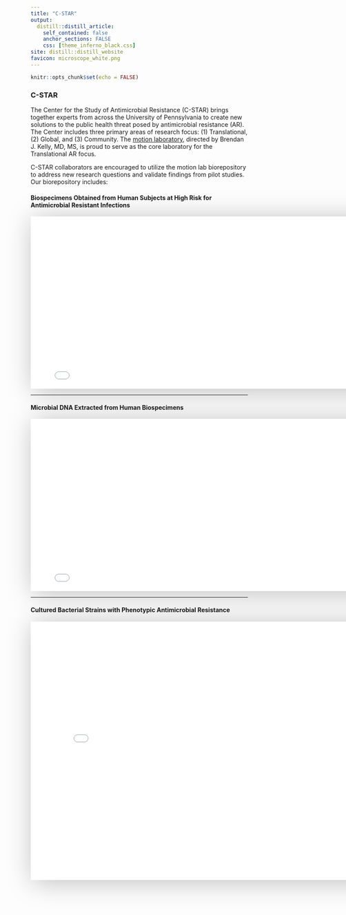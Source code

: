 ```yaml
---
title: "C-STAR"
output:
  distill::distill_article:
    self_contained: false
    anchor_sections: FALSE
    css: [theme_inferno_black.css]
site: distill::distill_website
favicon: microscope_white.png
---
```


```r

knitr::opts_chunk$set(echo = FALSE)

```
  
### C-STAR  
  
The Center for the Study of Antimicrobial Resistance (C-STAR) brings together experts from across the University of Pennsylvania to create new solutions to the public health threat posed by antimicrobial resistance (AR). The Center includes three primary areas of research focus: (1)  Translational, (2) Global, and (3) Community. The [motion laboratory](https://motionlab.site), directed by Brendan J. Kelly, MD, MS, is proud to serve as the core laboratory for the Translational AR focus.  
  
C-STAR collaborators are encouraged to utilize the motion lab biorepository to address new research questions and validate findings from pilot studies. Our biorepository includes:  
  
  
#### Biospecimens Obtained from Human Subjects at High Risk for Antimicrobial Resistant Infections  

<iframe src="data_cstar/p_cstar_lv_raw_specimen_totals.html" width=800 height=400 style="border: 0; box-shadow: 5px 5px 56px 0px rgba(0,0,0,0.25);"></iframe>  

<hr>  


#### Microbial DNA Extracted from Human Biospecimens  

<iframe src="data_cstar/p_cstar_lv_dna_specimen_totals.html" width=800 height=400 style="border: 0; box-shadow: 5px 5px 56px 0px rgba(0,0,0,0.25);"></iframe>  

<hr>  


#### Cultured Bacterial Strains with Phenotypic Antimicrobial Resistance  

<iframe src="data_cstar/p_cstar_lv_cx_totals.html" width=800 height=600 style="border: 0; box-shadow: 5px 5px 56px 0px rgba(0,0,0,0.25);"></iframe>  




 <br>

 <br>

 <br>

  
